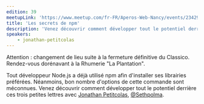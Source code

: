 ```yaml
---
edition: 39
meetupLink: 'https://www.meetup.com/fr-FR/Aperos-Web-Nancy/events/234293511/'
title: 'Les secrets de npm'
description: 'Venez découvrir comment développer tout le potentiel derrière ces trois petites lettres.'
speakers:
    - jonathan-petitcolas
---
```


Attention : changement de lieu suite à la fermeture définitive du Classico. Rendez-vous dorénavant à la Rhumerie "La Plantation".

Tout développeur Node.js a déjà utilisé npm afin d'installer ses librairies préférées. Néanmoins, bon nombre d'options de cette commande sont méconnues. Venez découvrir comment développer tout le potentiel derrière ces trois petites lettres avec [Jonathan Petitcolas](https://www.jonathan-petitcolas.com/), [@Sethpolma](https://twitter.com/Sethpolma).
